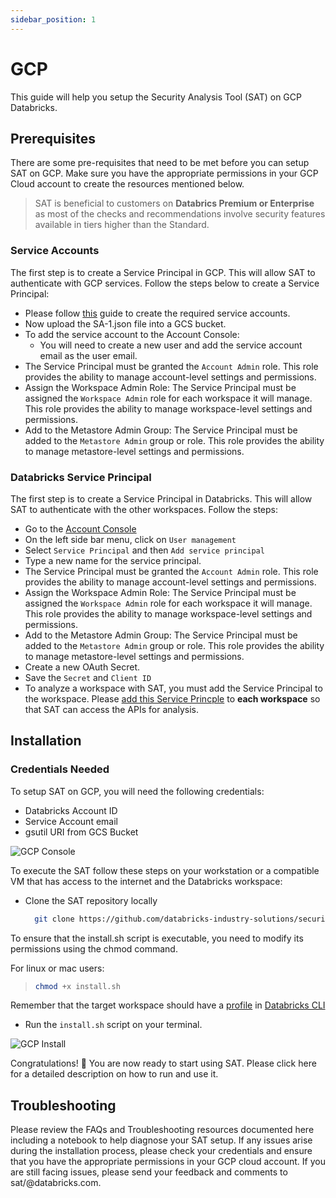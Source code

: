```yaml
---
sidebar_position: 1
---
```


# GCP

This guide will help you setup the Security Analysis Tool (SAT) on GCP Databricks.

## Prerequisites

There are some pre-requisites that need to be met before you can setup SAT on GCP. Make sure you have the appropriate permissions in your GCP Cloud account to create the resources mentioned below.

> SAT is beneficial to customers on **Databrics Premium or Enterprise** as most of the checks and recommendations involve security features available in tiers higher than the Standard.

### Service Accounts

The first step is to create a Service Principal in GCP. This will allow SAT to authenticate with GCP services. Follow the steps below to create a Service Principal:

- Please follow [this](https://docs.gcp.databricks.com/en/dev-tools/authentication-google-id.html) guide to create the required service accounts.
- Now upload the SA-1.json file into a GCS bucket.
- To add the service account to the Account Console:
  - You will need to create a new user and add the service account email as the user email.
- The Service Principal must be granted the `Account Admin` role. This role provides the ability to manage account-level settings and permissions.
- Assign the Workspace Admin Role: The Service Principal must be assigned the `Workspace Admin` role for each workspace it will manage. This role provides the ability to manage workspace-level settings and permissions.
- Add to the Metastore Admin Group: The Service Principal must be added to the `Metastore Admin` group or role. This role provides the ability to manage metastore-level settings and permissions. 

### Databricks Service Principal

The first step is to create a Service Principal in Databricks. This will allow SAT to authenticate with the other workspaces. Follow the steps:

- Go to the [Account Console](https://accounts.gcp.databricks.com)
- On the left side bar menu, click on `User management`
- Select `Service Principal` and then `Add service principal`
- Type a new name for the service principal.
- The Service Principal must be granted the `Account Admin` role. This role provides the ability to manage account-level settings and permissions.
- Assign the Workspace Admin Role: The Service Principal must be assigned the `Workspace Admin` role for each workspace it will manage. This role provides the ability to manage workspace-level settings and permissions.
- Add to the Metastore Admin Group: The Service Principal must be added to the `Metastore Admin` group or role. This role provides the ability to manage metastore-level settings and permissions.
- Create a new OAuth Secret.
- Save the `Secret` and `Client ID`
- To analyze a workspace with SAT, you must add the Service Principal to the workspace. Please [add this Service Princple](https://learn.microsoft.com/en-us/azure/databricks/admin/users-groups/service-principals) to **each workspace** so that SAT can access the APIs for analysis.

## Installation

### Credentials Needed

To setup SAT on GCP, you will need the following credentials:

- Databricks Account ID
- Service Account email
- gsutil URI from GCS Bucket

<div className='bg-gray-100 p-4 rounded-lg mb-6'>
  <img src={useBaseUrl('/img/gs_path_to_json.png')} alt="GCP Console" />
</div>


To execute the SAT follow these steps on your workstation or a compatible VM that has access to the internet and the Databricks workspace:

- Clone the SAT repository locally
  
  ```sh
    git clone https://github.com/databricks-industry-solutions/security-analysis-tool.git
   ```

To ensure that the install.sh script is executable, you need to modify its permissions using the chmod command.

For linux or mac users:
> ```sh
> chmod +x install.sh
>```

Remember that the target workspace should have a [profile](https://docs.gcp.databricks.com/en/dev-tools/cli/profiles.html) in [Databricks CLI](https://docs.gcp.databricks.com/en/dev-tools/cli/tutorial.html)

- Run the `install.sh` script on your terminal.

<div className='bg-gray-100 p-4 rounded-lg mb-6'>
  <img src={useBaseUrl('/gif/terminal-gcp.gif')} alt="GCP Install" />
</div>


Congratulations! 🎉 You are now ready to start using SAT. Please click here for a detailed description on how to run and use it.


## Troubleshooting
Please review the FAQs and Troubleshooting resources documented here including a notebook to help diagnose your SAT setup.
If any issues arise during the installation process, please check your credentials and ensure that you have the appropriate permissions in your GCP cloud account. If you are still facing issues, please send your feedback and comments to sat/@databricks.com.